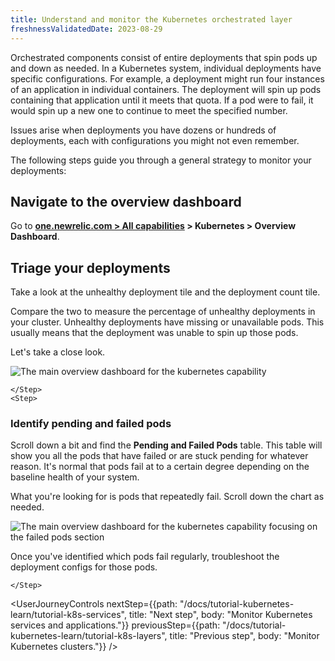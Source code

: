 ```yaml
---
title: Understand and monitor the Kubernetes orchestrated layer
freshnessValidatedDate: 2023-08-29
---
```





Orchestrated components consist of entire deployments that spin pods up and down as needed. In a Kubernetes system, individual deployments have specific configurations. For example, a deployment might run four instances of an application in individual containers. The deployment will spin up pods containing that application until it meets that quota. If a pod were to fail, it would spin up a new one to continue to meet the specified number.

Issues arise when deployments you have dozens or hundreds of deployments, each with configurations you might not even remember.

The following steps guide you through a general strategy to monitor your deployments:

<Steps>
    <Step>
    
## Navigate to the overview dashboard

Go to **[one.newrelic.com > All capabilities](https://one.newrelic.com/all-capabilities) > Kubernetes > Overview Dashboard**.         
    </Step>
    <Step>

## Triage your deployments

Take a look at the unhealthy deployment tile and the deployment count tile. 

Compare the two to measure the percentage of unhealthy deployments in your cluster. Unhealthy deployments have missing or unavailable pods. This usually means that the deployment was unable to spin up those pods.

Let's take a close look.

<img
    title="tutorialOverviewdashboard"
    alt="The main overview dashboard for the kubernetes capability"
    src={tutorialOverviewDeployments}
/>

    </Step>
    <Step>
        
### Identify pending and failed pods

Scroll down a bit and find the **Pending and Failed Pods** table. This table will show you all the pods that have failed or are stuck pending for whatever reason. It's normal that pods fail at to a certain degree depending on the baseline health of your system. 

What you're looking for is pods that repeatedly fail. Scroll down the chart as needed. 

<img
    title="tutorialOverviewFailed"
    alt="The main overview dashboard for the kubernetes capability focusing on the failed pods section"
    src={tutorialOverviewFailed}
/>

Once you've identified which pods fail regularly, troubleshoot the deployment configs for those pods.

    </Step>
</Steps>

<UserJourneyControls
    nextStep={{path: "/docs/tutorial-kubernetes-learn/tutorial-k8s-services", title: "Next step", body: "Monitor Kubernetes services and applications."}}
    previousStep={{path: "/docs/tutorial-kubernetes-learn/tutorial-k8s-layers", title: "Previous step", body: "Monitor Kubernetes clusters."}}
/>